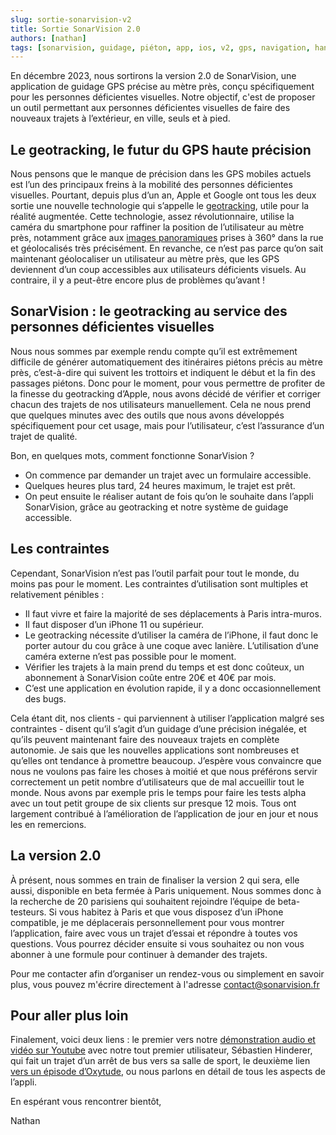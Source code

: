 ```yaml
---
slug: sortie-sonarvision-v2
title: Sortie SonarVision 2.0
authors: [nathan]
tags: [sonarvision, guidage, piéton, app, ios, v2, gps, navigation, handicap, aveugle, malvoyant, déficient visuel, déficience visuelle]
---
```


En décembre 2023, nous sortirons la version 2.0 de SonarVision, une application de guidage GPS précise au mètre près, conçu spécifiquement pour les personnes déficientes visuelles. Notre objectif, c'est de proposer un outil permettant aux personnes déficientes visuelles de faire des nouveaux trajets à l’extérieur, en ville, seuls et à pied.

## Le geotracking, le futur du GPS haute précision

Nous pensons que le manque de précision dans les GPS mobiles actuels est l’un des principaux freins à la mobilité des personnes déficientes visuelles. Pourtant, depuis plus d’un an, Apple et Google ont tous les deux sortie une nouvelle technologie qui s’appelle le [geotracking](https://developer.apple.com/documentation/arkit/arkit_in_ios/content_anchors/tracking_geographic_locations_in_ar), utile pour la réalité augmentée. Cette technologie, assez révolutionnaire, utilise la caméra du smartphone pour raffiner la position de l’utilisateur au mètre près, notamment grâce aux [images panoramiques](https://support.apple.com/fr-fr/guide/iphone/iph65703a702/ios) prises à 360° dans la rue et géolocalisés très précisément.
En revanche, ce n’est pas parce qu’on sait maintenant géolocaliser un utilisateur au mètre près, que les GPS deviennent d’un coup accessibles aux utilisateurs déficients visuels. Au contraire, il y a peut-être encore plus de problèmes qu’avant !

## SonarVision : le geotracking au service des personnes déficientes visuelles

Nous nous sommes par exemple rendu compte qu’il est extrêmement difficile de générer automatiquement des itinéraires piétons précis au mètre près, c’est-à-dire qui suivent les trottoirs et indiquent le début et la fin des passages piétons. Donc pour le moment, pour vous permettre de profiter de la finesse du geotracking d’Apple, nous avons décidé de vérifier et corriger chacun des trajets de nos utilisateurs manuellement. Cela ne nous prend que quelques minutes avec des outils que nous avons développés spécifiquement pour cet usage, mais pour l’utilisateur, c’est l’assurance d’un trajet de qualité.

Bon, en quelques mots, comment fonctionne SonarVision ?
- On commence par demander un trajet avec un formulaire accessible.
- Quelques heures plus tard, 24 heures maximum, le trajet est prêt.
- On peut ensuite le réaliser autant de fois qu’on le souhaite dans l’appli SonarVision, grâce au geotracking et notre système de guidage accessible.

## Les contraintes

Cependant, SonarVision n’est pas l’outil parfait pour tout le monde, du moins pas pour le moment. Les contraintes d’utilisation sont multiples et relativement pénibles :
- Il faut vivre et faire la majorité de ses déplacements à Paris intra-muros.
- Il faut disposer d’un iPhone 11 ou supérieur.
- Le geotracking nécessite d’utiliser la caméra de l’iPhone, il faut donc le porter autour du cou grâce à une coque avec lanière. L’utilisation d’une caméra externe n’est pas possible pour le moment.
- Vérifier les trajets à la main prend du temps et est donc coûteux, un abonnement à SonarVision coûte entre 20€ et 40€ par mois.
- C’est une application en évolution rapide, il y a donc occasionnellement des bugs.

Cela étant dit, nos clients - qui parviennent à utiliser l’application malgré ses contraintes - disent qu’il s’agit d’un guidage d’une précision inégalée, et qu’ils peuvent maintenant faire des nouveaux trajets en complète autonomie.
Je sais que les nouvelles applications sont nombreuses et qu’elles ont tendance à promettre beaucoup. J’espère vous convaincre que nous ne voulons pas faire les choses à moitié et que nous préférons servir correctement un petit nombre d’utilisateurs que de mal accueillir tout le monde. Nous avons par exemple pris le temps pour faire les tests alpha avec un tout petit groupe de six clients sur presque 12 mois. Tous ont largement contribué à l’amélioration de l’application de jour en jour et nous les en remercions.

## La version 2.0

À présent, nous sommes en train de finaliser la version 2 qui sera, elle aussi, disponible en beta fermée à Paris uniquement. Nous sommes donc à la recherche de 20 parisiens qui souhaitent rejoindre l’équipe de beta-testeurs. Si vous habitez à Paris et que vous disposez d’un iPhone compatible, je me déplacerais personnellement pour vous montrer l’application, faire avec vous un trajet d’essai et répondre à toutes vos questions. Vous pourrez décider ensuite si vous souhaitez ou non vous abonner à une formule pour continuer à demander des trajets.

Pour me contacter afin d’organiser un rendez-vous ou simplement en savoir plus, vous pouvez m'écrire directement à l'adresse contact@sonarvision.fr

## Pour aller plus loin

Finalement, voici deux liens : le premier vers notre [démonstration audio et vidéo sur Youtube](https://www.youtube.com/watch?v=geGq59f11z0) avec notre tout premier utilisateur, Sébastien Hinderer, qui fait un trajet d’un arrêt de bus vers sa salle de sport, le deuxième lien [vers un épisode d’Oxytude](https://www.oxytude.org/interview-sonarvision-une-application-de-guidage-pieton-precise-a-1-metre/), ou nous parlons en détail de tous les aspects de l’appli.

En espérant vous rencontrer bientôt,

Nathan
